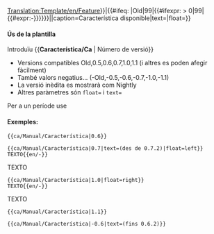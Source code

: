 <noinclude>[[Translation:Template/en/Feature]]</noinclude><noinclude></noinclude><includeonly>{{en/VersionBox|{{#ifeq: {{{1|}}}|Old|0|{{#ifexpr: {{{1|}}} < 0|0|{{{1|}}}}}}}|{{#ifeq: {{{1|}}}|Old|99|{{#ifexpr: {{{1|}}} > 0|99|{{#expr:-{{{1|}}}}}}}}}||caption=Característica disponible|text={{{text|}}}|float={{{float|}}}}}</includeonly><noinclude>

====Ús de la plantilla====
Introduïu <nowiki>{{</nowiki>'''Característica/Ca'''<nowiki> | Número de versió}}</nowiki>
*Versions compatibles Old,0.5,0.6,0.7,1.0,1.1 (i altres es poden afegir fàcilment)
*També valors negatius... (-Old,-0.5,-0.6,-0.7,-1.0,-1.1)
*La versió inèdita es mostrarà com Nightly
*Altres paràmetres són <code>float=</code> i <code>text=</code>
Per a un període use {{en/S|Característica_període/Ca}}

====Exemples:====
<pre>{{ca/Manual/Característica|0.6}}</pre>
{{ca/Manual/Característica|0.6}}
<pre>{{ca/Manual/Característica|0.7|text=(des de 0.7.2)|float=left}}
TEXTO{{en/-}}</pre>
{{ca/Manual/Característica|0.7|text=(des de 0.7.2)|float=left}}
TEXTO{{en/-}}
<pre>{{ca/Manual/Característica|1.0|float=right}}
TEXTO{{en/-}}</pre>
{{ca/Manual/Característica|1.0|float=right}}
TEXTO{{en/-}}
<pre>{{ca/Manual/Característica|1.1}}</pre>
{{ca/Manual/Característica|1.1}}
<pre>{{ca/Manual/Característica|-0.6|text=(fins 0.6.2)}}</pre>
{{ca/Manual/Característica|-0.6|text=(fins 0.6.2)}}



</noinclude>